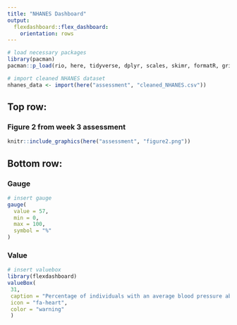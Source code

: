 ```yaml
---
title: "NHANES Dashboard"
output: 
  flexdashboard::flex_dashboard:
    orientation: rows
---
```


```r
# load necessary packages 
library(pacman)
pacman::p_load(rio, here, tidyverse, dplyr, scales, skimr, formatR, gridExtra, janitor, DT, flexdashboard, fontawesome)

# import cleaned NHANES dataset
nhanes_data <- import(here("assessment", "cleaned_NHANES.csv"))


```

Top row: {data-height=650}
-----------------------------------------------------------
### Figure 2 from week 3 assessment
```r
knitr::include_graphics(here("assessment", "figure2.png"))

```


Bottom row: {data-height=350}
-----------------------------------------------------------

### Gauge
```r
# insert gauge
gauge(
  value = 57,
  min = 0,
  max = 100,
  symbol = "%"
)
```

### Value
```r

# insert valuebox
library(flexdashboard)
valueBox(
 31,
 caption = "Percentage of individuals with an average blood pressure above 120 mm Hg",
 icon = "fa-heart", 
 color = "warning"
 )
```



